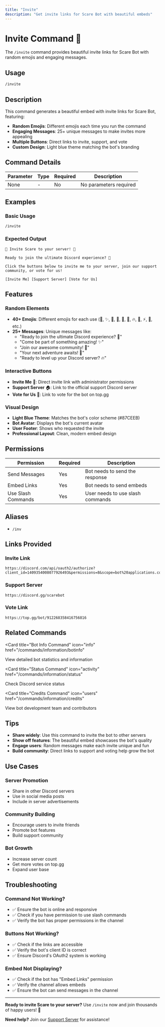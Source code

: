 ```yaml
---
title: "Invite"
description: "Get invite links for Scare Bot with beautiful embeds"
---
```


# Invite Command 🔗

The `/invite` command provides beautiful invite links for Scare Bot with random emojis and engaging messages.

## Usage

```bash
/invite
```

## Description

This command generates a beautiful embed with invite links for Scare Bot, featuring:

- **Random Emojis**: Different emojis each time you run the command
- **Engaging Messages**: 25+ unique messages to make invites more appealing
- **Multiple Buttons**: Direct links to invite, support, and vote
- **Custom Design**: Light blue theme matching the bot's branding

## Command Details

| Parameter | Type | Required | Description |
|-----------|------|----------|-------------|
| None | - | No | No parameters required |

## Examples

### Basic Usage
```bash
/invite
```

### Expected Output
```
🚀 Invite Scare to your server! 🚀

Ready to join the ultimate Discord experience? 🚀

Click the buttons below to invite me to your server, join our support community, or vote for us!

[Invite Me] [Support Server] [Vote for Us]
```

## Features

### Random Elements
- **40+ Emojis**: Different emojis for each use (🤖, ✨, 🎉, 🚀, 💫, 🌟, 🔥, 💎, ⚡, 🎯, etc.)
- **25+ Messages**: Unique messages like:
  - "Ready to join the ultimate Discord experience? 🚀"
  - "Come be part of something amazing! ✨"
  - "Join our awesome community! 🎉"
  - "Your next adventure awaits! 💫"
  - "Ready to level up your Discord server? 🔥"

### Interactive Buttons
- **Invite Me** 🤖: Direct invite link with administrator permissions
- **Support Server** 🏠: Link to the official support Discord server
- **Vote for Us** 🔗: Link to vote for the bot on top.gg

### Visual Design
- **Light Blue Theme**: Matches the bot's color scheme (#87CEEB)
- **Bot Avatar**: Displays the bot's current avatar
- **User Footer**: Shows who requested the invite
- **Professional Layout**: Clean, modern embed design

## Permissions

| Permission | Required | Description |
|------------|----------|-------------|
| Send Messages | Yes | Bot needs to send the response |
| Embed Links | Yes | Bot needs to send embeds |
| Use Slash Commands | Yes | User needs to use slash commands |

## Aliases

- `/inv`

## Links Provided

### Invite Link
```
https://discord.com/api/oauth2/authorize?client_id=1409354008077926493&permissions=8&scope=bot%20applications.commands
```

### Support Server
```
https://discord.gg/scarebot
```

### Vote Link
```
https://top.gg/bot/912268358416756816
```

## Related Commands

<Card
  title="Bot Info Command"
  icon="info"
  href="/commands/information/botinfo"
>
  View detailed bot statistics and information
</Card>

<Card
  title="Status Command"
  icon="activity"
  href="/commands/information/status"
>
  Check Discord service status
</Card>

<Card
  title="Credits Command"
  icon="users"
  href="/commands/information/credits"
>
  View bot development team and contributors
</Card>

## Tips

- **Share widely**: Use this command to invite the bot to other servers
- **Show off features**: The beautiful embed showcases the bot's quality
- **Engage users**: Random messages make each invite unique and fun
- **Build community**: Direct links to support and voting help grow the bot

## Use Cases

### Server Promotion
- Share in other Discord servers
- Use in social media posts
- Include in server advertisements

### Community Building
- Encourage users to invite friends
- Promote bot features
- Build support community

### Bot Growth
- Increase server count
- Get more votes on top.gg
- Expand user base

## Troubleshooting

### Command Not Working?
- ✅ Ensure the bot is online and responsive
- ✅ Check if you have permission to use slash commands
- ✅ Verify the bot has proper permissions in the channel

### Buttons Not Working?
- ✅ Check if the links are accessible
- ✅ Verify the bot's client ID is correct
- ✅ Ensure Discord's OAuth2 system is working

### Embed Not Displaying?
- ✅ Check if the bot has "Embed Links" permission
- ✅ Verify the channel allows embeds
- ✅ Ensure the bot can send messages in the channel

---

**Ready to invite Scare to your server?** Use `/invite` now and join thousands of happy users! 🚀

**Need help?** Join our [Support Server](https://discord.gg/scarebot) for assistance!
